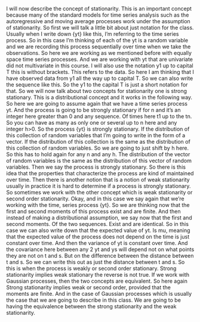<!-- transcript of https://www.coursera.org/learn/bayesian-statistics-time-series-analysis/lecture/whV84/stationarity -->


I will now describe the concept of stationarity. 
This is an important concept because many of the standard models for time series analysis such as the autoregressive and moving average processes work under the assumption of stationarity. 
So first we will talk a little bit about just notation for the class. 
Usually when I write down {yt} like this, I'm referring to the time series process. 
So in this case I'm thinking of each of the yt is a random variable and we are recording this process sequentially over time when we take the observations. 
So here we are working as we mentioned before with equally space time series processes. 
And we are working with yt that are univariate did not multivariate in this course. I will also use the notation y1 up to capital T this is without brackets. 
This refers to the data. 
So here I am thinking that I have observed data from y1 all the way up to capital T. 
So we can also write the sequence like this. So the y1 to the capital T is just a short notation for that. So we will now talk about two concepts for stationarity one is strong stationary. This is a distributional concept and it works in the following way. 
So here we are going to assume again that we have a time series process yt. 
And the process is going to be strongly stationary if for n and it's an integer here
greater than 0 and any sequence. Of times here t1 up to the tn. So you can have as many as only one or several up to n here and any integer h>0. 
So the process {yt} is strongly stationary. If the distribution of this collection of random variables that I'm going to write in the form of a vector. 
If the distribution of this collection is the same as the distribution of this collection of random variables. So we are going to just shift by h here. 
So this has to hold again for any n and any h. The distribution of the vector of random variables is the same as the distribution of this vector of random variables. 
Then we say the process is strongly stationary. 
So there is this idea that the properties that characterize the process are kind of maintained over time. 
Then there is another notion that is a notion of weak stationarity usually in practice it is hard to determine if a process is strongly stationary. 
So sometimes we work with the other concept which is weak stationarity or second order stationarity. 
Okay, and in this case we say again that we're working with the time, series process {yt}.
So we are thinking now that the first and second moments of this process exist and are finite.
And then instead of making a distributional assumption, we say now that the first and second moments. 
Of the two sequences. 
Exist and are identical. So in this case we can also write
down that the expected value of yt. 
Is mu, meaning that the expected value of the process does not depend on the time is just constant over time. 
And then the variance of yt is constant over time. 
And the covariance here between any 2 yt and ys will depend not on what points they are not on t and s. 
But on the difference between the distance between t and s. 
So we can write this out as just the distance between t and s. 
So this is when the process is weakly or second order stationary. Strong stationarity implies weak
stationary the reverse is not true. 
If we work with Gaussian processes, then the two concepts are equivalent. 
So here again Strong stationarity implies weak or second order, provided that the moments are finite. 
And in the case of Gaussian processes which is usually the case that we are going to describe in this class. 
We are going to be having the equivalence between the strong stationarity and the weak stationarity.
